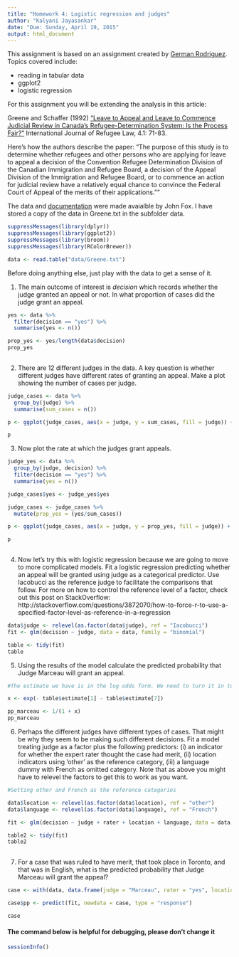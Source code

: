 ```yaml
---
title: "Homework 4: Logistic regression and judges"
author: "Kalyani Jayasankar"
date: "Due: Sunday, April 19, 2015"
output: html_document
---
```


This assignment is based on an assignment created by [German Rodriguez](http://data.princeton.edu/wws509/sets/set3.html).  Topics covered include:

- reading in tabular data
- ggplot2
- logistic regression

For this assignment you will be extending the analysis in this article:

Greene and Schaffer (1992) ["Leave to Appeal and Leave to Commence Judicial Review in Canada's Refugee-Determination System: Is the Process Fair?"](http://yorkspace.library.yorku.ca/xmlui/handle/10315/7864) International Journal of Refugee Law, 4.1: 71-83.

Here's how the authors describe the paper:
"The purpose of this study is to determine whether refugees and other persons who are applying for leave to appeal a decision of the Convention Refugee Determination Division of the Canadian Immigration and Refugee Board, a decision of the Appeal Division of the Immigration and Refugee Board, or to commence an action for judicial review have a relatively equal chance to convince the Federal Court of Appeal of the merits of their applications.""

The data and [documentation](http://socserv.mcmaster.ca/jfox/Books/Applied-Regression-2E/datasets/Greene.pdf) were made avaialble by John Fox.  I have stored a copy of the data in Greene.txt in the subfolder data.


```r
suppressMessages(library(dplyr))
suppressMessages(library(ggplot2))
suppressMessages(library(broom))
suppressMessages(library(RColorBrewer))

data <- read.table("data/Greene.txt")

```

Before doing anything else, just play with the data to get a sense of it.

(@) The main outcome of interest is *decision* which records whether the judge granted an appeal or not.  In what proportion of cases did the judge grant an appeal.

```r
yes <- data %>%
  filter(decision == "yes") %>%
  summarise(yes <- n())

prop_yes <- yes/length(data$decision)
prop_yes
  
```

(@) There are 12 different judges in the data. A key question is whether different judges have different rates of granting an appeal.  Make a plot showing the number of cases per judge.

```r
judge_cases <- data %>%
  group_by(judge) %>%
  summarise(sum_cases = n())

p <- ggplot(judge_cases, aes(x = judge, y = sum_cases, fill = judge)) + geom_bar(stat = "identity") +  labs(x = "Judge", y = "Number of cases") + ggtitle("Number of cases per judge") + scale_fill_hue(c = 30, l = 80) + theme(axis.text.x = element_blank())

p

```

(@) Now plot the rate at which the judges grant appeals. 

```r

judge_yes <- data %>%
  group_by(judge, decision) %>%
  filter(decision == "yes") %>%
  summarise(yes = n())

judge_cases$yes <- judge_yes$yes

judge_cases <- judge_cases %>%
  mutate(prop_yes = (yes/sum_cases))

p <- ggplot(judge_cases, aes(x = judge, y = prop_yes, fill = judge)) + geom_bar(stat = "identity") + scale_fill_hue(c = 30, l = 80) + labs(x = "Judge", y = "Rate of Appeals") + ggtitle("Rate of appeals per judge") + theme(axis.text.x = element_blank())

p
  
```

(@) Now let's try this with logistic regression because we are going to move to more complicated models.  Fit a logistic regression predicting whether an appeal will be granted using judge as a categorical predictor. Use Iacobucci as the reference judge to facilitate the comparisons that follow. For more on how to control the reference level of a factor, check out this post on StackOverflow: http://stackoverflow.com/questions/3872070/how-to-force-r-to-use-a-specified-factor-level-as-reference-in-a-regression

```r
data$judge <- relevel(as.factor(data$judge), ref = "Iacobucci")
fit <- glm(decision ~ judge, data = data, family = "binomial")

table <- tidy(fit)
table
```

(@) Using the results of the model calculate the predicted probability that Judge Marceau will grant an appeal.

```r
#The estimate we have is in the log odds form. We need to turn it in to the probability.

x <- exp(- table$estimate[1] - table$estimate[7])

pp_marceau <- 1/(1 + x)
pp_marceau


```

(@) Perhaps the different judges have different types of cases.  That might be why they seem to be making such different decisions.  Fit a model treating judge as a factor plus the following predictors: (i) an indicator for whether the expert rater thought the case had merit, (ii) location indicators using 'other' as the reference category, (iii) a language dummy with French as omitted category.  Note that as above you might have to relevel the factors to get this to work as you want.

```r

#Setting other and French as the reference categories

data$location <- relevel(as.factor(data$location), ref = "other")
data$language <- relevel(as.factor(data$language), ref = "French")

fit <- glm(decision ~ judge + rater + location + language, data = data, family = "binomial")

table2 <- tidy(fit)
table2
  
```

(@) For a case that was ruled to have merit, that took place in Toronto, and that was in English, what is the predicted probability that Judge Marceau will grant the appeal?

```r

case <- with(data, data.frame(judge = "Marceau", rater = "yes", location = "Toronto", language = "English"))

case$pp <- predict(fit, newdata = case, type = "response")

case

```


#### The command below is helpful for debugging, please don't change it

```r
sessionInfo()
```
